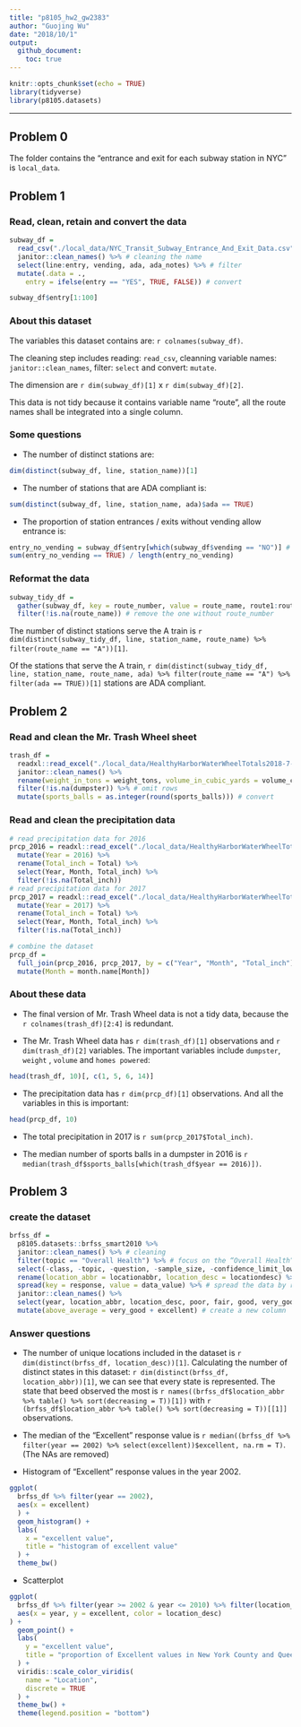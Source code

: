 ```yaml
---
title: "p8105_hw2_gw2383"
author: "Guojing Wu"
date: "2018/10/1"
output:
  github_document:
    toc: true
---
```


```r
knitr::opts_chunk$set(echo = TRUE)
library(tidyverse)
library(p8105.datasets)
```

***

## Problem 0

The folder contains the "entrance and exit for each subway station in NYC" is `local_data`.

## Problem 1

### Read, clean, retain and convert the data

```r
subway_df = 
  read_csv("./local_data/NYC_Transit_Subway_Entrance_And_Exit_Data.csv") %>% # read data
  janitor::clean_names() %>% # cleaning the name
  select(line:entry, vending, ada, ada_notes) %>% # filter
  mutate(.data = .,
    entry = ifelse(entry == "YES", TRUE, FALSE)) # convert

subway_df$entry[1:100]
```

### About this dataset

The variables this dataset contains are: `r colnames(subway_df)`.

The cleaning step includes reading: `read_csv`, cleanning variable names: `janitor::clean_names`, filter: `select` and convert: `mutate`.

The dimension are `r dim(subway_df)[1]` x `r dim(subway_df)[2]`.

This data is not tidy because it contains variable name "route", all the route names shall be integrated into a single column.

### Some questions

* The number of distinct stations are:
```r
dim(distinct(subway_df, line, station_name))[1]
```

* The number of stations that are ADA compliant is:
```r
sum(distinct(subway_df, line, station_name, ada)$ada == TRUE)
```

* The proportion of station entrances / exits without vending allow entrance is:
```r
entry_no_vending = subway_df$entry[which(subway_df$vending == "NO")] # station entrances / exits without vending
sum(entry_no_vending == TRUE) / length(entry_no_vending)
```

### Reformat the data

```r
subway_tidy_df = 
  gather(subway_df, key = route_number, value = route_name, route1:route11) %>% # gather route by route_number
  filter(!is.na(route_name)) # remove the one without route_number
```

The number of distinct stations serve the A train is `r dim(distinct(subway_tidy_df, line, station_name, route_name) %>% filter(route_name == "A"))[1]`. 

Of the stations that serve the A train, `r dim(distinct(subway_tidy_df, line, station_name, route_name, ada) %>% filter(route_name == "A") %>% filter(ada == TRUE))[1]` stations are ADA compliant.

## Problem 2

### Read and clean the Mr. Trash Wheel sheet

```r
trash_df = 
  readxl::read_excel("./local_data/HealthyHarborWaterWheelTotals2018-7-28.xlsx", sheet = 1, range = "A2:N338") %>% # read
  janitor::clean_names() %>%
  rename(weight_in_tons = weight_tons, volume_in_cubic_yards = volume_cubic_yards) %>% # clean names
  filter(!is.na(dumpster)) %>% # omit rows
  mutate(sports_balls = as.integer(round(sports_balls))) # convert
```

### Read and clean the precipitation data

```r
# read precipitation data for 2016
prcp_2016 = readxl::read_excel("./local_data/HealthyHarborWaterWheelTotals2018-7-28.xlsx", sheet = 5, range = "A2:B14") %>% 
  mutate(Year = 2016) %>% 
  rename(Total_inch = Total) %>% 
  select(Year, Month, Total_inch) %>% 
  filter(!is.na(Total_inch))
# read precipitation data for 2017
prcp_2017 = readxl::read_excel("./local_data/HealthyHarborWaterWheelTotals2018-7-28.xlsx", sheet = 4, range = "A2:B14") %>% 
  mutate(Year = 2017) %>% 
  rename(Total_inch = Total) %>% 
  select(Year, Month, Total_inch) %>% 
  filter(!is.na(Total_inch))

# combine the dataset
prcp_df = 
  full_join(prcp_2016, prcp_2017, by = c("Year", "Month", "Total_inch")) %>% 
  mutate(Month = month.name[Month])
```

### About these data

* The final version of Mr. Trash Wheel data is not a tidy data, because the `r colnames(trash_df)[2:4]` is redundant.

* The Mr. Trash Wheel data has `r dim(trash_df)[1]` observations and `r dim(trash_df)[2]` variables. The important variables include `dumpster`, `weight` , `volume` and `homes powered`: 

```r
head(trash_df, 10)[, c(1, 5, 6, 14)]
```

* The precipitation data has `r dim(prcp_df)[1]` observations. And all the variables in this is important:

```r
head(prcp_df, 10)
```

* The total precipitation in 2017 is `r sum(prcp_2017$Total_inch)`.

* The median number of sports balls in a dumpster in 2016 is `r median(trash_df$sports_balls[which(trash_df$year == 2016)])`.

## Problem 3

### create the dataset

```r
brfss_df = 
  p8105.datasets::brfss_smart2010 %>% 
  janitor::clean_names() %>% # cleaning
  filter(topic == "Overall Health") %>% # focus on the “Overall Health” topic 
  select(-class, -topic, -question, -sample_size, -confidence_limit_low:-geo_location) %>% # remove
  rename(location_abbr = locationabbr, location_desc = locationdesc) %>% # format the variable name
  spread(key = response, value = data_value) %>% # spread the data by response
  janitor::clean_names() %>%
  select(year, location_abbr, location_desc, poor, fair, good, very_good, excellent) %>% # clean the name again
  mutate(above_average = very_good + excellent) # create a new column
```

### Answer questions

* The number of unique locations included in the dataset is `r dim(distinct(brfss_df, location_desc))[1]`. Calculating the number of distinct states in this dataset: `r dim(distinct(brfss_df, location_abbr))[1]`, we can see that every state is represented. The state that beed observed the most is `r names((brfss_df$location_abbr %>% table() %>% sort(decreasing = T))[1])` with `r (brfss_df$location_abbr %>% table() %>% sort(decreasing = T))[[1]]` observations.

* The median of the “Excellent” response value is `r median((brfss_df %>% filter(year == 2002) %>% select(excellent))$excellent, na.rm = T)`. (The NAs are removed)

* Histogram of “Excellent” response values in the year 2002.

```r
ggplot(
  brfss_df %>% filter(year == 2002), 
  aes(x = excellent)
  ) +
  geom_histogram() +
  labs(
    x = "excellent value",
    title = "histogram of excellent value"
  ) +
  theme_bw()
```

* Scatterplot

```r
ggplot(
  brfss_df %>% filter(year >= 2002 & year <= 2010) %>% filter(location_desc %in% c("NY - New York County", "NY - Queens County")),
  aes(x = year, y = excellent, color = location_desc)
) +
  geom_point() +
  labs(
    y = "excellent value", 
    title = "proportion of Excellent values in New York County and Queens County"
  ) +
  viridis::scale_color_viridis(
    name = "Location", 
    discrete = TRUE
  ) +
  theme_bw() +
  theme(legend.position = "bottom")
```